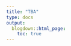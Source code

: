 ```yaml
---
title: "TBA"
type: docs
output:
  blogdown::html_page:
    toc: true
---
```



<!-- Project 2025: Ben -- I didn' thave class on this day due to the election, and condensed Bias vs. Variance for Thursday, plus added some material about random forests. I had hoped maybe it would payoff in students using random forests, rather than regression trees, for Project 2 and the Final Project. It did naht. -->

<!-- I think a unit on cross-validation might help somewhere around here. We could introduce the evaluation hold-out sample concept and use it to reinforce why we cross-validate. We could also introduce n-fold cross-validation as cv.glmnet does it. The Week 09b Project 2025 notes at the beginning of the page discuss what we should do differently there -- the introduction of cross-validation later on (e.g. here) would go well with a revision of 09b that removes cv.glmnet entirely from their knowledge. -->

<!-- But this is a free unit to add whatever you please! -->



